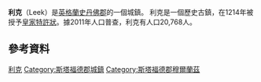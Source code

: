 {{Infobox UK place
|country = 英格蘭
|latitude= 53.108
|longitude= -2.0234
|official_name= Leek
|shire_district=
|shire_county=[[史丹佛郡|史丹佛郡]]
|region= West Midlands
|post_town= LEEK
|postcode_district = ST13
|postcode_area= ST
|dial_code= 01538
|os_grid_reference= SJ984565
| population = 20,768
| population_ref = (2011普查)<ref>{{cite web|url=http://www.neighbourhood.statistics.gov.uk/dissemination/LeadKeyFigures.do?a=7&b=11125529&c=ST13+6BH&d=16&e=62&g=6465164&i=1001x1003x1032x1004&m=0&r=0&s=1449156508780&enc=1|title=Town population 2011|accessdate=3 December 2015|deadurl=yes|archiveurl=https://web.archive.org/web/20151209034138/http://www.neighbourhood.statistics.gov.uk/dissemination/LeadKeyFigures.do?a=7&b=11125529&c=ST13+6BH&d=16&e=62&g=6465164&i=1001x1003x1032x1004&m=0&r=0&s=1449156508780&enc=1|archivedate=2015年12月9日}}</ref>
 |static_image=[[File:Leek_4.JPG|250px]]
|static_image_caption= 
}}
'''利克'''（Leek）是[[英格蘭|英格蘭]][[史丹佛郡|史丹佛郡]]的一個城鎮。 利克是一個歷史古鎮，在1214年被授予[[皇家特許狀|皇家特許狀]]。據2011年人口普查，利克有人口20,768人。

== 參考資料 ==
{{reflist}}

{{DEFAULTSORT:Leek}}
[[Category:利克|]]
[[Category:斯塔福德郡城鎮|Category:斯塔福德郡城鎮]]
[[Category:斯塔福德郡穆爾蘭茲|Category:斯塔福德郡穆爾蘭茲]]